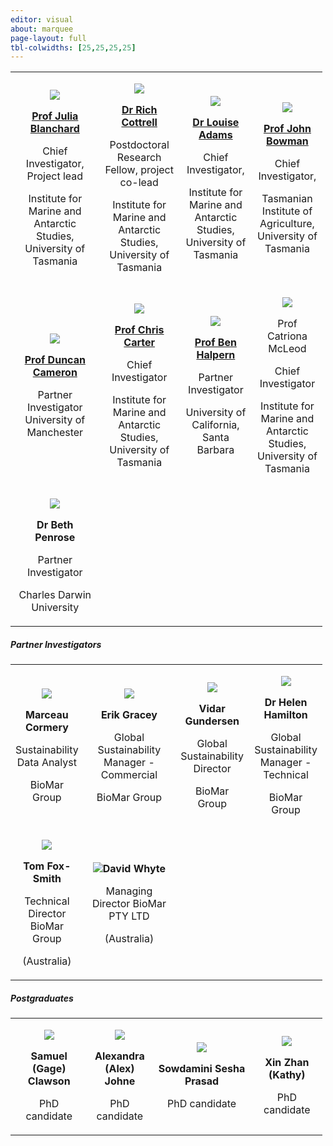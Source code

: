 ```yaml
---
editor: visual
about: marquee
page-layout: full
tbl-colwidths: [25,25,25,25]
---
```


+:--------------------------------------------------------------------------------------:+:---------------------------------------------------------------------------:+:----------------------------------------------------------------------:+:------------------------------------------------------------------:+
| ![](photos/People/Julia-Blanchard-w-SRL.jpeg)                                          | ![](photos/People/2022-05-07%2010.38.19.jpeg)                               | ![](photos/People/Louise-Adams.jpeg)                                   | ![](photos/People/John%20photo%202019.jpeg)                        |
|                                                                                        |                                                                             |                                                                        |                                                                    |
| [**Prof Julia Blanchard**](https://discover.utas.edu.au/Julia.Blanchard)               | [**Dr Rich Cottrell**](https://discover.utas.edu.au/RichardStuart.Cottrell) | [**Dr Louise Adams**](https://discover.utas.edu.au/Louise.Adams/about) | [**Prof John Bowman**](https://discover.utas.edu.au/John.Bowman)   |
|                                                                                        |                                                                             |                                                                        |                                                                    |
| Chief Investigator, Project lead                                                       | Postdoctoral Research Fellow, project co-lead                               | Chief Investigator,                                                    | Chief Investigator,                                                |
|                                                                                        |                                                                             |                                                                        |                                                                    |
| Institute for Marine and Antarctic Studies, University of Tasmania                     | Institute for Marine and Antarctic Studies, University of Tasmania          | Institute for Marine and Antarctic Studies, University of Tasmania     | Tasmanian Institute of Agriculture, University of Tasmania         |
+----------------------------------------------------------------------------------------+-----------------------------------------------------------------------------+------------------------------------------------------------------------+--------------------------------------------------------------------+
| ![](photos/People/dunc_Cam.jpeg)                                                       | ![](photos/People/chris-carter.jpeg)                                        | ![](photos/People/Ben5.jpeg)                                           | ![](photos/People/Catriona%20Website%20shot.jpeg)                  |
|                                                                                        |                                                                             |                                                                        |                                                                    |
| [**Prof Duncan Cameron**](https://research.manchester.ac.uk/en/persons/duncan-cameron) | [**Prof Chris Carter**](https://discover.utas.edu.au/Chris.Carter)          | [**Prof Ben Halpern**](https://bren.ucsb.edu/people/ben-halpern)       | Prof Catriona McLeod                                               |
|                                                                                        |                                                                             |                                                                        |                                                                    |
| Partner Investigator University of Manchester                                          | Chief Investigator                                                          | Partner Investigator                                                   | Chief Investigator                                                 |
|                                                                                        |                                                                             |                                                                        |                                                                    |
|                                                                                        | Institute for Marine and Antarctic Studies, University of Tasmania          | University of California, Santa Barbara                                | Institute for Marine and Antarctic Studies, University of Tasmania |
+----------------------------------------------------------------------------------------+-----------------------------------------------------------------------------+------------------------------------------------------------------------+--------------------------------------------------------------------+
| ![](photos/People/Beth%20Penrose.jpeg)                                                 |                                                                             |                                                                        |                                                                    |
|                                                                                        |                                                                             |                                                                        |                                                                    |
| **Dr Beth Penrose**                                                                    |                                                                             |                                                                        |                                                                    |
|                                                                                        |                                                                             |                                                                        |                                                                    |
| Partner Investigator                                                                   |                                                                             |                                                                        |                                                                    |
|                                                                                        |                                                                             |                                                                        |                                                                    |
| Charles Darwin University                                                              |                                                                             |                                                                        |                                                                    |
+----------------------------------------------------------------------------------------+-----------------------------------------------------------------------------+------------------------------------------------------------------------+--------------------------------------------------------------------+

##### Partner Investigators

+:---------------------------------------:+:-------------------------------------------------------------:+:----------------------------------------------:+:-----------------------------------------:+
| ![](photos/People/Marceau_biomar.jpeg)  | ![](photos/People/Erik%20Gracey%20Profile%20Picture%202.jpeg) | ![](photos/People/Vidar_Gundersen_biomar.jpeg) | ![](photos/People/Helen_biomar.jpeg)      |
|                                         |                                                               |                                                |                                           |
| **Marceau Cormery**                     | **Erik Gracey**                                               | **Vidar Gundersen**                            | **Dr Helen Hamilton**                     |
|                                         |                                                               |                                                |                                           |
| Sustainability Data Analyst             | Global Sustainability Manager - Commercial                    | Global Sustainability Director                 | Global Sustainability Manager - Technical |
|                                         |                                                               |                                                |                                           |
| BioMar Group                            | BioMar Group                                                  | BioMar Group                                   | BioMar Group                              |
+-----------------------------------------+---------------------------------------------------------------+------------------------------------------------+-------------------------------------------+
| ![](photos/People/TomFox-Smith_bw.jpeg) | ![](photos/People/David_Whyte_Biomar.jpeg)**David Whyte**     |                                                |                                           |
|                                         |                                                               |                                                |                                           |
| **Tom Fox-Smith**                       | Managing Director BioMar PTY LTD                              |                                                |                                           |
|                                         |                                                               |                                                |                                           |
| Technical Director BioMar Group         | (Australia)                                                   |                                                |                                           |
|                                         |                                                               |                                                |                                           |
| (Australia)                             |                                                               |                                                |                                           |
+-----------------------------------------+---------------------------------------------------------------+------------------------------------------------+-------------------------------------------+

##### Postgraduates

+:-------------------------------------:+:------------------------------:+:-------------------------------------------------:+:----------------------------------:+
| ![](photos/People/gage_headshot.jpeg) | ![](photos/People/AJohne.jpeg) | ![](photos/People/Inspiring_women_2022_0370.jpeg) | ![](photos/People/Xin%20Zhan.jpeg) |
|                                       |                                |                                                   |                                    |
| **Samuel (Gage) Clawson**             | **Alexandra (Alex) Johne**     | **Sowdamini Sesha Prasad**                        | **Xin Zhan (Kathy)**               |
|                                       |                                |                                                   |                                    |
| PhD candidate                         | PhD candidate                  | PhD candidate                                     | PhD candidate                      |
+---------------------------------------+--------------------------------+---------------------------------------------------+------------------------------------+
